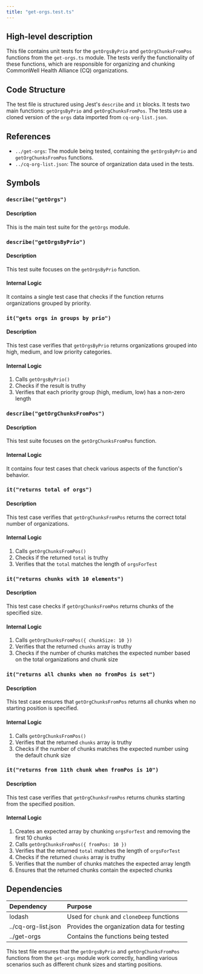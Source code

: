 ```yaml
---
title: "get-orgs.test.ts"
---
```


## High-level description
This file contains unit tests for the `getOrgsByPrio` and `getOrgChunksFromPos` functions from the `get-orgs.ts` module. The tests verify the functionality of these functions, which are responsible for organizing and chunking CommonWell Health Alliance (CQ) organizations.

## Code Structure
The test file is structured using Jest's `describe` and `it` blocks. It tests two main functions: `getOrgsByPrio` and `getOrgChunksFromPos`. The tests use a cloned version of the `orgs` data imported from `cq-org-list.json`.

## References
- `../get-orgs`: The module being tested, containing the `getOrgsByPrio` and `getOrgChunksFromPos` functions.
- `../cq-org-list.json`: The source of organization data used in the tests.

## Symbols

### `describe("getOrgs")`
#### Description
This is the main test suite for the `getOrgs` module.

### `describe("getOrgsByPrio")`
#### Description
This test suite focuses on the `getOrgsByPrio` function.

#### Internal Logic
It contains a single test case that checks if the function returns organizations grouped by priority.

### `it("gets orgs in groups by prio")`
#### Description
This test case verifies that `getOrgsByPrio` returns organizations grouped into high, medium, and low priority categories.

#### Internal Logic
1. Calls `getOrgsByPrio()`
2. Checks if the result is truthy
3. Verifies that each priority group (high, medium, low) has a non-zero length

### `describe("getOrgChunksFromPos")`
#### Description
This test suite focuses on the `getOrgChunksFromPos` function.

#### Internal Logic
It contains four test cases that check various aspects of the function's behavior.

### `it("returns total of orgs")`
#### Description
This test case verifies that `getOrgChunksFromPos` returns the correct total number of organizations.

#### Internal Logic
1. Calls `getOrgChunksFromPos()`
2. Checks if the returned `total` is truthy
3. Verifies that the `total` matches the length of `orgsForTest`

### `it("returns chunks with 10 elements")`
#### Description
This test case checks if `getOrgChunksFromPos` returns chunks of the specified size.

#### Internal Logic
1. Calls `getOrgChunksFromPos({ chunkSize: 10 })`
2. Verifies that the returned `chunks` array is truthy
3. Checks if the number of chunks matches the expected number based on the total organizations and chunk size

### `it("returns all chunks when no fromPos is set")`
#### Description
This test case ensures that `getOrgChunksFromPos` returns all chunks when no starting position is specified.

#### Internal Logic
1. Calls `getOrgChunksFromPos()`
2. Verifies that the returned `chunks` array is truthy
3. Checks if the number of chunks matches the expected number using the default chunk size

### `it("returns from 11th chunk when fromPos is 10")`
#### Description
This test case verifies that `getOrgChunksFromPos` returns chunks starting from the specified position.

#### Internal Logic
1. Creates an expected array by chunking `orgsForTest` and removing the first 10 chunks
2. Calls `getOrgChunksFromPos({ fromPos: 10 })`
3. Verifies that the returned `total` matches the length of `orgsForTest`
4. Checks if the returned `chunks` array is truthy
5. Verifies that the number of chunks matches the expected array length
6. Ensures that the returned chunks contain the expected chunks

## Dependencies
| Dependency | Purpose |
|:-----------|:--------|
| lodash | Used for `chunk` and `cloneDeep` functions |
| ../cq-org-list.json | Provides the organization data for testing |
| ../get-orgs | Contains the functions being tested |

This test file ensures that the `getOrgsByPrio` and `getOrgChunksFromPos` functions from the `get-orgs` module work correctly, handling various scenarios such as different chunk sizes and starting positions.